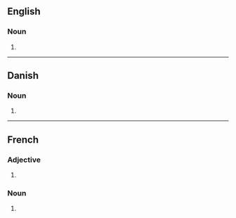 ==English==

===Noun===
{{head|en|noun plural form}}

# {{plural of|mutant|lang=en}}

----

==Danish==

===Noun===
{{head|da|noun form|g=c}}

# {{inflection of|da|mutant||indef|gen|s}}

----

==French==

===Adjective===
{{head|fr|adjective form}}

# {{plural of|mutant|lang=fr}}

===Noun===
{{head|fr|noun plural form|g=m}}

# {{plural of|mutant|lang=fr}}